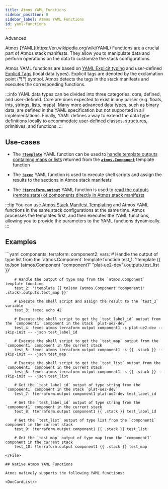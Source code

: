 ```yaml
---
title: Atmos YAML Functions
sidebar_position: 8
sidebar_label: Atmos YAML Functions
id: yaml-functions
---
```




<PillBox>Advanced</PillBox>

<Intro>
    Atmos [YAML](https://en.wikipedia.org/wiki/YAML) Functions are a crucial part of Atmos stack manifests. They allow
    you to
    manipulate data and perform operations on the data to customize the stack configurations.
</Intro>

Atmos YAML functions are based on [YAML Explicit typing](https://yaml.org/spec/1.2.2/)
and user-defined [Explicit Tags](https://yaml.org/spec/1.2.2/#tags) (local data types).
Explicit tags are denoted by the exclamation point (__"!"__) symbol.
Atmos detects the tags in the stack manifests and executes the corresponding functions.

:::info
YAML data types can be divided into three categories: core, defined, and user-defined.
Core are ones expected to exist in any parser (e.g. floats, ints, strings, lists, maps).
Many more advanced data types, such as binary data, are defined in the YAML specification but not supported
in all implementations.
Finally, YAML defines a way to extend the data type definitions locally to accommodate user-defined classes,
structures, primitives, and functions.
:::

## Use-cases

 - The [__`!template`__](/core-concepts/stacks/yaml-functions/template) YAML function can be used to
   [handle template outputs containing maps or lists](/core-concepts/stacks/templates/functions/atmos.Component#handling-outputs-containing-maps-or-lists)
   returned from the [__`atmos.Component`__](/core-concepts/stacks/templates/functions/atmos.Component) template function

 - The [__`!exec`__](/core-concepts/stacks/yaml-functions/exec) YAML function is used to execute shell scripts and assign
   the results to the sections in Atmos stack manifests

 - The [__`!terraform.output`__](/core-concepts/stacks/yaml-functions/terraform.output) YAML function is used to
   [read the outputs (remote state) of components directly in Atmos stack manifests](/core-concepts/components/terraform/remote-state)

:::tip
You can use [Atmos Stack Manifest Templating](/core-concepts/stacks/templates) and Atmos YAML functions in the same
stack configurations at the same time.
Atmos processes the templates first, and then executes the YAML functions, allowing you to provide the parameters to
the YAML functions dynamically.
:::

## Examples

<File title="stack.yaml">
```yaml
components:
  terraform:
    component2:
      vars:
        # Handle the output of type list from the `atmos.Component` template function
        test_1: '!template {{ toJson (atmos.Component "component1" "plat-ue2-dev").outputs.test_list }}'

        # Handle the output of type map from the `atmos.Component` template function
        test_2: '!template {{ toJson (atmos.Component "component1" .stack).outputs.test_map }}'

        # Execute the shell script and assign the result to the `test_3` variable
        test_3: !exec echo 42

        # Execute the shell script to get the `test_label_id` output from the `component1` component in the stack `plat-ue2-dev`
        test_4: !exec atmos terraform output component1 -s plat-ue2-dev --skip-init -- -json test_label_id

        # Execute the shell script to get the `test_map` output from the `component1` component in the current stack
        test_5: !exec atmos terraform output component1 -s {{ .stack }} --skip-init -- -json test_map

        # Execute the shell script to get the `test_list` output from the `component1` component in the current stack
        test_6: !exec atmos terraform output component1 -s {{ .stack }} --skip-init -- -json test_list

        # Get the `test_label_id` output of type string from the `component1` component in the stack `plat-ue2-dev`
        test_7: !terraform.output component1 plat-ue2-dev test_label_id

        # Get the `test_label_id` output of type string from the `component1` component in the current stack
        test_8: !terraform.output component1 {{ .stack }} test_label_id

        # Get the `test_list` output of type list from the `component1` component in the current stack
        test_9: !terraform.output component1 {{ .stack }} test_list

        # Get the `test_map` output of type map from the `component1` component in the current stack
        test_10: !terraform.output component1 {{ .stack }} test_map
```
</File>

## Native Atmos YAML Functions

Atmos natively supports the following YAML functions:

<DocCardList/>
